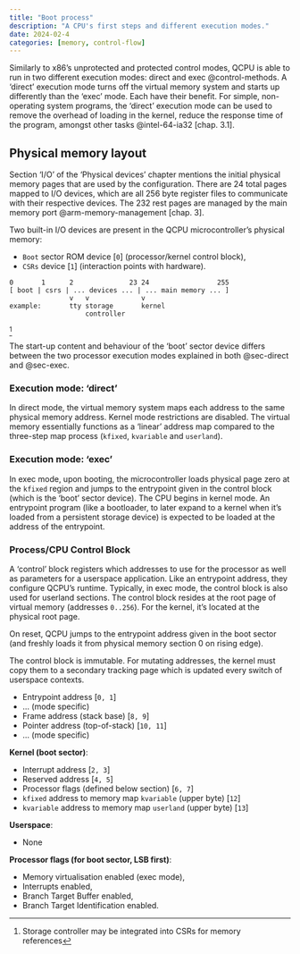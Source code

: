 ```yaml
---
title: "Boot process"
description: "A CPU's first steps and different execution modes."
date: 2024-02-4
categories: [memory, control-flow]
---
```


Similarly to x86's unprotected and protected control modes, QCPU is able to run in two different
execution modes: direct and exec @control-methods. A 'direct' execution mode turns off the virtual
memory system and starts up differently than the 'exec' mode. Each have their benefit. For simple,
non-operating system programs, the 'direct' execution mode can be used to remove the overhead of
loading in the kernel, reduce the response time of the program, amongst other tasks
@intel-64-ia32 [chap. 3.1].

## Physical memory layout

Section 'I/O' of the 'Physical devices' chapter mentions the initial physical memory pages that are
used by the configuration. There are 24 total pages mapped to I/O devices, which are all 256 byte
register files to communicate with their respective devices. The 232 rest pages are managed by the
main memory port @arm-memory-management [chap. 3].

Two built-in I/O devices are present in the QCPU microcontroller's physical memory:

* `Boot` sector ROM device [`0`] (processor/kernel control block),
* `CSRs` device [`1`] (interaction points with hardware).

```
0       1      2              23 24                 255
[ boot | csrs | ... devices ... | ... main memory ... ]
               v   v             v
example:       tty storage       kernel
                   controller
```
[^1]

The start-up content and behaviour of the 'boot' sector device differs between the two processor
execution modes explained in both @sec-direct and @sec-exec.

[^1]: Storage controller may be integrated into CSRs for memory references

### Execution mode: 'direct' {#sec-direct}

In direct mode, the virtual memory system maps each address to the same physical memory address.
Kernel mode restrictions are disabled. The virtual memory essentially functions as a 'linear'
address map compared to the three-step map process (`kfixed`, `kvariable` and `userland`).

### Execution mode: 'exec' {#sec-exec}

In exec mode, upon booting, the microcontroller loads physical page zero at the `kfixed` region and
jumps to the entrypoint given in the control block (which is the 'boot' sector device). The CPU
begins in kernel mode. An entrypoint program (like a bootloader, to later expand to a kernel when
it's loaded from a persistent storage device) is expected to be loaded at the address of the
entrypoint.

### Process/CPU Control Block

A 'control' block registers which addresses to use for the processor as well as parameters for a
userspace application. Like an entrypoint address, they configure QCPU's runtime. Typically, in exec
mode, the control block is also used for userland sections. The control block resides at the root
page of virtual memory (addresses `0..256`). For the kernel, it's located at the physical root page.

On reset, QCPU jumps to the entrypoint address given in the boot sector (and freshly loads it from
physical memory section 0 on rising edge).

The control block is immutable. For mutating addresses, the kernel must copy them to a secondary
tracking page which is updated every switch of userspace contexts.

* Entrypoint address [`0, 1`]
* ... (mode specific)
* Frame address (stack base) [`8, 9`]
* Pointer address (top-of-stack) [`10, 11`]
* ... (mode specific)

**Kernel (boot sector)**:

* Interrupt address [`2, 3`]
* Reserved address [`4, 5`]
* Processor flags (defined below section) [`6, 7`]
* `kfixed` address to memory map `kvariable` (upper byte) [`12`]
* `kvariable` address to memory map `userland` (upper byte) [`13`]

**Userspace**:

* None

**Processor flags (for boot sector, LSB first)**:

* Memory virtualisation enabled (exec mode),
* Interrupts enabled,
* Branch Target Buffer enabled,
* Branch Target Identification enabled.
